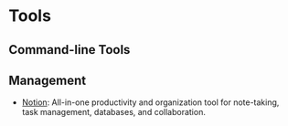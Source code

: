 # Tools

## Command-line Tools

## Management

- [Notion](https://www.notion.com/): All-in-one productivity and organization tool for note-taking, task management, databases, and collaboration.
